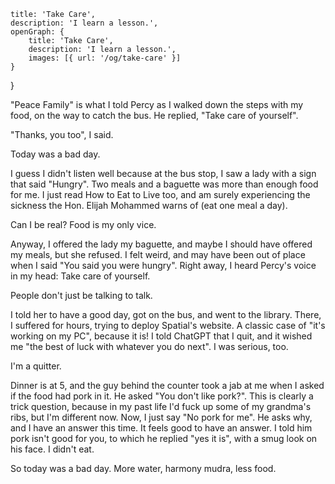     title: 'Take Care',
    description: 'I learn a lesson.',
    openGraph: {
        title: 'Take Care',
        description: 'I learn a lesson.',
        images: [{ url: '/og/take-care' }]
    }
}

"Peace Family" is what I told Percy as I walked down the steps with my food, on the way to catch the bus.
He replied, "Take care of yourself".

"Thanks, you too", I said.

Today was a bad day.

I guess I didn't listen well because at the bus stop, I saw a lady with a sign that said "Hungry".
Two meals and a baguette was more than enough food for me. I just read How to Eat to Live too, and am 
surely experiencing the sickness the Hon. Elijah Mohammed warns of (eat one meal a day).

Can I be real? Food is my only vice.

Anyway, I offered the lady my baguette, and maybe I should have offered my meals, but she refused.
I felt weird, and may have been out of place when I said "You said you were hungry". Right away, I 
heard Percy's voice in my head: Take care of yourself.

People don't just be talking to talk.

I told her to have a good day, got on the bus, and went to the library. There, I suffered for hours, 
trying to deploy Spatial's website. A classic case of "it's working on my PC", because it is! I told 
ChatGPT that I quit, and it wished me "the best of luck with whatever you do next". I was serious, too.

I'm a quitter.

Dinner is at 5, and the guy behind the counter took a jab at me when I asked if the food had pork in it. 
He asked "You don't like pork?". This is clearly a trick question, because in my past life I'd fuck up 
some of my grandma's ribs, but I'm different now. Now, I just say "No pork for me". He asks why, and I 
have an answer this time. It feels good to have an answer. I told him pork isn't good for you, to which 
he replied "yes it is", with a smug look on his face. I didn't eat.

So today was a bad day. More water, harmony mudra, less food.
